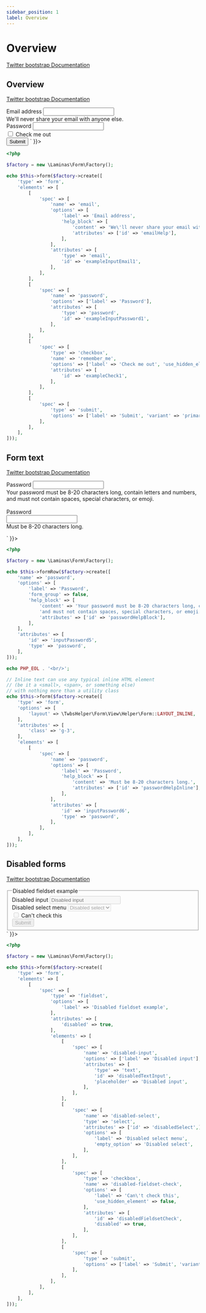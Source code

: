 ```yaml
---
sidebar_position: 1
label: Overview
---
```



# Overview

[Twitter bootstrap Documentation](https://getbootstrap.com/docs/5.1/forms/overview)

## Overview

[Twitter bootstrap Documentation](https://getbootstrap.com/docs/5.1/forms/overview/#overview)

<Tabs>
<TabItem value="result" label="Result" default>
  <HtmlCode bootstrapVersion="5.1">
      <div dangerouslySetInnerHTML={{ __html: `<form action="" id="form" method="POST" name="form" role="form">
    <div class="mb-3">
        <label class="form-label" for="exampleInputEmail1">Email address</label>
        <input aria-describedby="emailHelp" class="form-control" id="exampleInputEmail1" name="email" type="email" value="">
        <div class="form-text" id="emailHelp">
            We'll never share your email with anyone else.
        </div>
    </div>
    <div class="mb-3">
        <label class="form-label" for="exampleInputPassword1">Password</label>
        <input class="form-control" id="exampleInputPassword1" name="password" type="password" value="">
    </div>
    <div class="mb-3">
        <div class="form-check">
            <input class="form-check-input" id="exampleCheck1" name="remember_me" type="checkbox" value="1">
            <label class="form-check-label" for="exampleCheck1">Check me out</label>
        </div>
    </div>
    <button class="btn btn-primary" name="submit" type="submit" value="">Submit</button>
</form>` }}></div>
  </HtmlCode>
</TabItem>
<TabItem value="source" label="Source">

```php
<?php

$factory = new \Laminas\Form\Factory();

echo $this->form($factory->create([
    'type' => 'form',
    'elements' => [
        [
            'spec' => [
                'name' => 'email',
                'options' => [
                    'label' => 'Email address',
                    'help_block' => [
                        'content' => 'We\'ll never share your email with anyone else.',
                        'attributes' => ['id' => 'emailHelp'],
                    ],
                ],
                'attributes' => [
                    'type' => 'email',
                    'id' => 'exampleInputEmail1',
                ],
            ],
        ],
        [
            'spec' => [
                'name' => 'password',
                'options' => ['label' => 'Password'],
                'attributes' => [
                    'type' => 'password',
                    'id' => 'exampleInputPassword1',
                ],
            ],
        ],
        [
            'spec' => [
                'type' => 'checkbox',
                'name' => 'remember_me',
                'options' => ['label' => 'Check me out', 'use_hidden_element' => false],
                'attributes' => [
                    'id' => 'exampleCheck1',
                ],
            ],
        ],
        [
            'spec' => [
                'type' => 'submit',
                'options' => ['label' => 'Submit', 'variant' => 'primary'],
            ],
        ],
    ],
]));
```

</TabItem>
</Tabs>

## Form text

[Twitter bootstrap Documentation](https://getbootstrap.com/docs/5.1/forms/overview/#form-text)

<Tabs>
<TabItem value="result" label="Result" default>
  <HtmlCode bootstrapVersion="5.1">
      <div dangerouslySetInnerHTML={{ __html: `<label class="form-label" for="inputPassword5">Password</label>
<input aria-describedby="passwordHelpBlock" class="form-control" id="inputPassword5" name="password" type="password" value="">
<div class="form-text" id="passwordHelpBlock">
    Your password must be 8-20 characters long, contain letters and numbers, and must not contain spaces, special characters, or emoji.
</div>
<br>
<form action="" class="align-items-center g-3 row" id="form" method="POST" name="form" role="form">
    <div class="col-auto">
        <label class="col-form-label" for="inputPassword6">Password</label>
    </div>
    <div class="col-auto">
        <input aria-describedby="passwordHelpInline" class="form-control" id="inputPassword6" name="password" type="password" value="">
    </div>
    <div class="col-auto">
        <span class="form-text" id="passwordHelpInline">Must be 8-20 characters long.</span>
    </div>
</form>` }}></div>
  </HtmlCode>
</TabItem>
<TabItem value="source" label="Source">

```php
<?php

$factory = new \Laminas\Form\Factory();

echo $this->formRow($factory->create([
    'name' => 'password',
    'options' => [
        'label' => 'Password',
        'form_group' => false,
        'help_block' => [
            'content' => 'Your password must be 8-20 characters long, contain letters and numbers, ' .
            'and must not contain spaces, special characters, or emoji.',
            'attributes' => ['id' => 'passwordHelpBlock'],
        ],
    ],
    'attributes' => [
        'id' => 'inputPassword5',
        'type' => 'password',
    ],
]));

echo PHP_EOL . '<br/>';

// Inline text can use any typical inline HTML element
// (be it a <small>, <span>, or something else)
// with nothing more than a utility class
echo $this->form($factory->create([
    'type' => 'form',
    'options' => [
        'layout' => \TwbsHelper\Form\View\Helper\Form::LAYOUT_INLINE,
    ],
    'attributes' => [
        'class' => 'g-3',
    ],
    'elements' => [
        [
            'spec' => [
                'name' => 'password',
                'options' => [
                    'label' => 'Password',
                    'help_block' => [
                        'content' => 'Must be 8-20 characters long.',
                        'attributes' => ['id' => 'passwordHelpInline'],
                    ],
                ],
                'attributes' => [
                    'id' => 'inputPassword6',
                    'type' => 'password',
                ],
            ],
        ],
    ],
]));
```

</TabItem>
</Tabs>

## Disabled forms

[Twitter bootstrap Documentation](https://getbootstrap.com/docs/5.1/forms/overview/#disabled-forms)

<Tabs>
<TabItem value="result" label="Result" default>
  <HtmlCode bootstrapVersion="5.1">
      <div dangerouslySetInnerHTML={{ __html: `<form action="" id="form" method="POST" name="form" role="form">
    <fieldset disabled>
        <legend>Disabled fieldset example</legend>
        <div class="mb-3">
            <label class="form-label" for="disabledTextInput">Disabled input</label>
            <input class="form-control" id="disabledTextInput" name="fieldset[disabled-input]" placeholder="Disabled input" type="text" value="">
        </div>
        <div class="mb-3">
            <label class="form-label" for="disabledSelect">Disabled select menu</label>
            <select class="form-select" id="disabledSelect" name="fieldset[disabled-select]"><option value="">Disabled select</option></select>
        </div>
        <div class="mb-3">
            <div class="form-check">
                <input class="form-check-input" disabled id="disabledFieldsetCheck" name="fieldset[disabled-fieldset-check]" type="checkbox" value="1">
                <label class="form-check-label" for="disabledFieldsetCheck">Can't check this</label>
            </div>
        </div>
        <button class="btn btn-primary" name="fieldset[submit]" type="submit" value="">Submit</button>
    </fieldset>
</form>` }}></div>
  </HtmlCode>
</TabItem>
<TabItem value="source" label="Source">

```php
<?php

$factory = new \Laminas\Form\Factory();

echo $this->form($factory->create([
    'type' => 'form',
    'elements' => [
        [
            'spec' => [
                'type' => 'fieldset',
                'options' => [
                    'label' => 'Disabled fieldset example',
                ],
                'attributes' => [
                    'disabled' => true,
                ],
                'elements' => [
                    [
                        'spec' => [
                            'name' => 'disabled-input',
                            'options' => ['label' => 'Disabled input'],
                            'attributes' => [
                                'type' => 'text',
                                'id' => 'disabledTextInput',
                                'placeholder' => 'Disabled input',
                            ],
                        ],
                    ],
                    [
                        'spec' => [
                            'name' => 'disabled-select',
                            'type' => 'select',
                            'attributes' => ['id' => 'disabledSelect',],
                            'options' => [
                                'label' => 'Disabled select menu',
                                'empty_option' => 'Disabled select',
                            ],
                        ],
                    ],
                    [
                        'spec' => [
                            'type' => 'checkbox',
                            'name' => 'disabled-fieldset-check',
                            'options' => [
                                'label' => 'Can\'t check this',
                                'use_hidden_element' => false,
                            ],
                            'attributes' => [
                                'id' => 'disabledFieldsetCheck',
                                'disabled' => true,
                            ],
                        ],
                    ],
                    [
                        'spec' => [
                            'type' => 'submit',
                            'options' => ['label' => 'Submit', 'variant' => 'primary'],
                        ],
                    ],
                ],
            ],
        ],
    ],
]));
```

</TabItem>
</Tabs>

